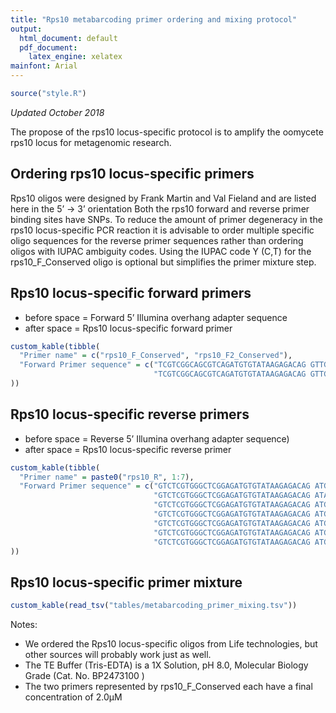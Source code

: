 ```yaml
---
title: "Rps10 metabarcoding primer ordering and mixing protocol"
output:
  html_document: default
  pdf_document:
    latex_engine: xelatex
mainfont: Arial
---
```


```r
source("style.R")
```

*Updated October 2018*

The propose of the rps10 locus-specific protocol is to amplify the oomycete rps10 locus for metagenomic research.


## Ordering rps10 locus-specific primers

Rps10 oligos were designed by Frank Martin and Val Fieland and are listed here in the 5' -> 3' orientation
Both the rps10 forward and reverse primer binding sites have SNPs.
To reduce the amount of primer degeneracy in the rps10 locus-specific PCR reaction it is advisable to order multiple specific oligo sequences for the reverse primer sequences rather than ordering oligos with IUPAC ambiguity codes.
Using the IUPAC code Y (C,T) for the rps10_F_Conserved oligo is optional but simplifies the primer mixture step. 

## Rps10 locus-specific forward primers

* before space = Forward 5' Illumina overhang adapter sequence
* after space  = Rps10 locus-specific forward primer

```r
custom_kable(tibble(
  "Primer name" = c("rps10_F_Conserved", "rps10_F2_Conserved"),
  "Forward Primer sequence" = c("TCGTCGGCAGCGTCAGATGTGTATAAGAGACAG GTTGGTTAGAGYAAAAGACT",
                                "TCGTCGGCAGCGTCAGATGTGTATAAGAGACAG GTTGGTTAGAGTAGAAGACT")
))
```


## Rps10 locus-specific reverse primers

* before space = Reverse 5' Illumina overhang adapter sequence)
* after space  = Rps10 locus-specific reverse primer

```r
custom_kable(tibble(
  "Primer name" = paste0("rps10_R", 1:7),
  "Forward Primer sequence" = c("GTCTCGTGGGCTCGGAGATGTGTATAAGAGACAG ATGCTTAGAAAGATTTGAACT",
                                "GTCTCGTGGGCTCGGAGATGTGTATAAGAGACAG ATACTTAGAAAGATTTGAACT",
                                "GTCTCGTGGGCTCGGAGATGTGTATAAGAGACAG ATGCTTAGAAAGACTTGAACT",
                                "GTCTCGTGGGCTCGGAGATGTGTATAAGAGACAG ATGCTTAGAAAGACTCGAACT",
                                "GTCTCGTGGGCTCGGAGATGTGTATAAGAGACAG ATGCCTAGAAAGACTCGAACT",
                                "GTCTCGTGGGCTCGGAGATGTGTATAAGAGACAG ATGTTTAGAAAGATTCGAACT",
                                "GTCTCGTGGGCTCGGAGATGTGTATAAGAGACAG ATGCTTAGAAAGATTCGAACT")
))
```


## Rps10 locus-specific primer mixture

```r
custom_kable(read_tsv("tables/metabarcoding_primer_mixing.tsv"))
```

Notes:

* We ordered the Rps10 locus-specific oligos from Life technologies, but other sources will probably work just as well.
* The TE Buffer (Tris-EDTA) is a 1X Solution, pH 8.0, Molecular Biology Grade (Cat. No. BP2473100 )
* The two primers represented by rps10_F_Conserved each have a final concentration of 2.0µM


